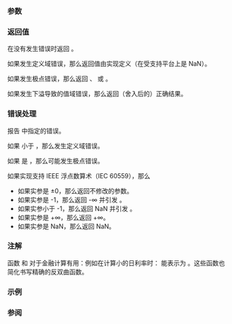 {{cpp/title|log1p|log1pf|log1pl}}
{{cpp/numeric/math/navbar}}
{{cpp/numeric/math/declarations
|family=log1p
|param1=num
|constexpr_since=26
|desc=计算 {{c|1 + num}} 的{{enwiki|Natural logarithm|自然（底数为 {{math|e}}）对数}}。如果 {{c|num}} 接近零，那么此函数比表达式 {{c|std::log(1 + num)}} 更精确。
}}

===参数===
{{par begin}}
{{par|num|浮点数或整数}}
{{par end}}

===返回值===
在没有发生错误时返回 {{math|ln(1+num)}}。

如果发生定义域错误，那么返回值由实现定义（在受支持平台上是 NaN）。

如果发生极点错误，那么返回 {{lc|HUGE_VAL|-HUGE_VAL}}、{{tt|-HUGE_VALF}} 或 {{tt|-HUGE_VALL}}。

如果发生下溢导致的值域错误，那么返回（舍入后的）正确结果。

===错误处理===
报告 {{lc|math_errhandling}} 中指定的错误。

如果 {{c|num}} 小于 {{math|-1}}，那么发生定义域错误。

如果 {{c|num}} 是 {{math|-1}}，那么可能发生极点错误。

如果实现支持 IEEE 浮点数算术（IEC 60559），那么
* 如果实参是 ±0，那么返回不修改的参数。
* 如果实参是 -1，那么返回 -∞ 并引发 {{lc|FE_DIVBYZERO}}。
* 如果实参小于 -1，那么返回 NaN 并引发 {{lc|FE_INVALID}}。
* 如果实参是 +∞，那么返回 +∞。
* 如果实参是 NaN，那么返回 NaN。

===注解===
函数 {{lc|std::expm1}} 和 {{tt|std::log1p}} 对于金融计算有用：例如在计算小的日利率时： {{math|(1+x){{su|p=n}}-1}} 能表示为 {{c|std::expm1(n * std::log1p(x))}}。这些函数也简化书写精确的反双曲函数。

{{cpp/numeric/math/additional integer overload note|log1p}}

===示例===
{{example
|code=
#include &lt;cerrno&gt;
#include &lt;cfenv&gt;
#include &lt;cmath&gt;
#include &lt;cstring&gt;
#include &lt;iostream&gt;
// #pragma STDC FENV_ACCESS ON

int main()
{
    std::cout &lt;&lt; "log1p(0) = " &lt;&lt; log1p(0) &lt;&lt; '\n'
              &lt;&lt; "在假定每月只有 30 天的日历上每天计算复利时，\n"
              &lt;&lt; "    2 天以 1% 利率可以获得的利息 = "
              &lt;&lt; 100 * expm1(2 * log1p(0.01 / 360)) &lt;&lt; '\n'
              &lt;&lt; "log(1+1e-16) = " &lt;&lt; std::log(1 + 1e-16)
              &lt;&lt; "，但 log1p(1e-16) = " &lt;&lt; std::log1p(1e-16) &lt;&lt; '\n';
    
    // 特殊值
    std::cout &lt;&lt; "log1p(-0) = " &lt;&lt; std::log1p(-0.0) &lt;&lt; '\n'
              &lt;&lt; "log1p(+Inf) = " &lt;&lt; std::log1p(INFINITY) &lt;&lt; '\n';
    
    // 错误处理
    errno = 0;
    std::feclearexcept(FE_ALL_EXCEPT);
    
    std::cout &lt;&lt; "log1p(-1) = " &lt;&lt; std::log1p(-1) &lt;&lt; '\n';
    
    if (errno == ERANGE)
        std::cout &lt;&lt; "    errno == ERANGE: " &lt;&lt; std::strerror(errno) &lt;&lt; '\n';
    if (std::fetestexcept(FE_DIVBYZERO))
        std::cout &lt;&lt; "    发生 FE_DIVBYZERO\n";
}
|p=true
|output=
log1p(0) = 0
在假定每月只有 30 天的日历上每天计算复利时，
    2 天以 1% 利率可以获得的利息 = 0.00555563
log(1+1e-16) = 0，但 log1p(1e-16) = 1e-16
log1p(-0) = -0
log1p(+Inf) = inf
log1p(-1) = -inf
    errno == ERANGE: Result too large
    发生 FE_DIVBYZERO
}}

===参阅===
{{dsc begin}}
{{dsc inc|cpp/numeric/math/dsc log}}
{{dsc inc|cpp/numeric/math/dsc log10}}
{{dsc inc|cpp/numeric/math/dsc log2}}
{{dsc inc|cpp/numeric/math/dsc expm1}}
{{dsc see c|c/numeric/math/log1p}}
{{dsc end}}

{{langlinks|de|en|es|fr|it|ja|pt|ru}}